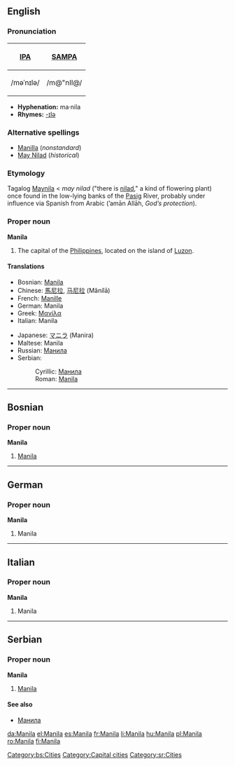 {{see|manila}}
{{wikipedia}}
==English==

===Pronunciation===
{| border=1 cellpadding=5
! [[w:International Phonetic Alphabet|IPA]] !! [[w:SAMPA|SAMPA]]
|-
| /məˈnɪlə/ || /m@"nIl@/
|}

* '''Hyphenation:''' ma·nila
* '''Rhymes:''' [[Rhymes:English:-ɪlə|-ɪlə]]

===Alternative spellings===
* [[Manilla]] (''nonstandard'')
* [[May Nilad]] (''historical'')

===Etymology===
Tagalog [[Maynila]] < ''may nilad'' ("there is [[nilad]]," a kind of flowering plant) once found in the low-lying banks of the [[Pasig]] River, probably under influence via Spanish from Arabic {{Arab|[[امان|أمان]] [[الله]]}} (’amān Allāh, ''God’s protection'').

===Proper noun===
'''Manila'''

# The capital of the [[Philippines]], located on the island of [[Luzon]].

====Translations====
{{top}}
* Bosnian: [[Manila#Bosnian|Manila]] {{f}}
* Chinese: [[馬尼拉]], [[马尼拉]] (Mǎnílā)
* French: [[Manille]]
* German: Manila
* Greek: [[Μανίλα]]
* Italian: Manila {{f}}
{{mid}}
* Japanese: [[マニラ]] (Manira)
* Maltese: Manila {{f}}
* Russian: [[Манила#Russian|Манила]] {{f}}
* Serbian:
*: Cyrillic: [[Манила#Serbian|Манила]] {{f}}
*: Roman: [[Manila#Serbian|Manila]] {{f}}
{{bottom}}

----

==Bosnian==

===Proper noun===
'''Manila''' {{f}}

# [[Manila#English|Manila]]

[[Category:bs:Cities]]

----

==German==

===Proper noun===
'''Manila'''

# Manila

----

==Italian==

===Proper noun===
'''Manila''' {{f}}

# Manila

----

==Serbian==

===Proper noun===
'''Manila''' {{f}}

# [[Manila#English|Manila]]

====See also====
* [[Манила#Serbian|Манила]]

[[Category:Capital cities]]
[[Category:sr:Cities]]

[[da:Manila]]
[[el:Manila]]
[[es:Manila]]
[[fr:Manila]]
[[li:Manila]]
[[hu:Manila]]
[[pl:Manila]]
[[ro:Manila]]
[[fi:Manila]]